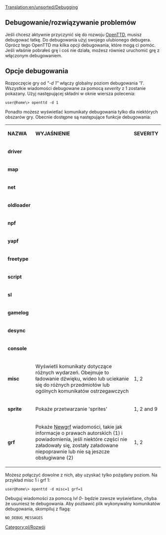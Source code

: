 [[Translation:en/unsorted/Debugging]]

{{pl/Rozwój}}
<!--[[Category:Development]]--> [[Category:pl/Rozwój]]

==Debugowanie/rozwiązywanie problemów==
Jeśli chcesz aktywnie przyczynić się do rozwoju [[pl/Manual/OpenTTD|OpenTTD]], musisz debugować łatkę. Do debugowania użyj swojego ulubionego debugera. Oprócz tego OpenTTD ma kilka opcji debugowania, które mogą ci pomóc.<br />
Jeśli właśnie pobrałeś grę i coś nie działa, możesz również uruchomić grę z włączonym debugowaniem.

==Opcje debugowania==
Rozpoczęcie gry od ''"-d 1"'' włączy globalny poziom debugowania '1'. Wszystkie wiadomości debugowane za pomocą ''severity'' z 1 zostanie pokazany. Użyj następującej składni w oknie wiersza polecenia:
<pre>user@home\> openttd -d 1</pre>
Ponadto możesz wyświetlać komunikaty debugowania tylko dla niektórych obszarów gry. Obecnie dostępne są następujące funkcje debugowania:
{|
| '''NAZWA''' || '''WYJAŚNIENIE''' || '''SEVERITY'''
|-
| '''driver''' || 
|-
| '''map''' || 
|-
| '''net''' || 
|-
| '''oldloader''' || 
|-
| '''npf''' || 
|-
| '''yapf''' || 
|-
| '''freetype''' || 
|-
| '''script''' || 
|-
| '''sl''' || 
|-
| '''gamelog''' || 
|-
| '''desync''' || 
|-
| '''console''' || 
|-
| '''misc''' || Wyświetli komunikaty dotyczące różnych wydarzeń. Obejmuje to ładowanie dźwięku, wideo lub uciekanie się do różnych przedmiotów lub ogólnych komunikatów ostrzegawczych || 1, 2
|-
| '''sprite''' || Pokaże przetwarzanie 'sprites' || 1, 2 and 9 
|-
| '''grf''' || Pokaże [[pl/Manual/NewGRF|Newgrf]] wiadomości, takie jak informacje o prawach autorskich (1) i powiadomienia, jeśli niektóre części nie załadowały się, zostały załadowane niepoprawnie lub nie są jeszcze obsługiwane (2) || 1, 2
|}

Możesz połączyć dowolne z nich, aby uzyskać tylko pożądany poziom. Na przykład misc 1 i grf 1:
<pre>user@home\> openttd -d misc=1 grf=1</pre>

Debuguj wiadomości za pomocą ''lvl 0''- będzie zawsze wyświetlane, chyba że usuniesz te debugowania. Aby pozbawić plik wykonywalny komunikatów debugowania, skompiluj z flagą:
<pre>NO_DEBUG_MESSAGES</pre>